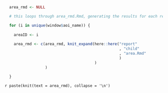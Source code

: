 
```r

  area_rmd <- NULL

  # this loops through area_rmd.Rmd, generating the results for each report card

  for (i in unique(window$aoi_name)) {
    
    areaID <- i
    
    area_rmd <- c(area_rmd, knit_expand(here::here("report"
                                                   , "child"
                                                   , "area.Rmd"
                                                   )
                                        )
                  )
    
  }

```

`r paste(knit(text = area_rmd), collapse = '\n')`
